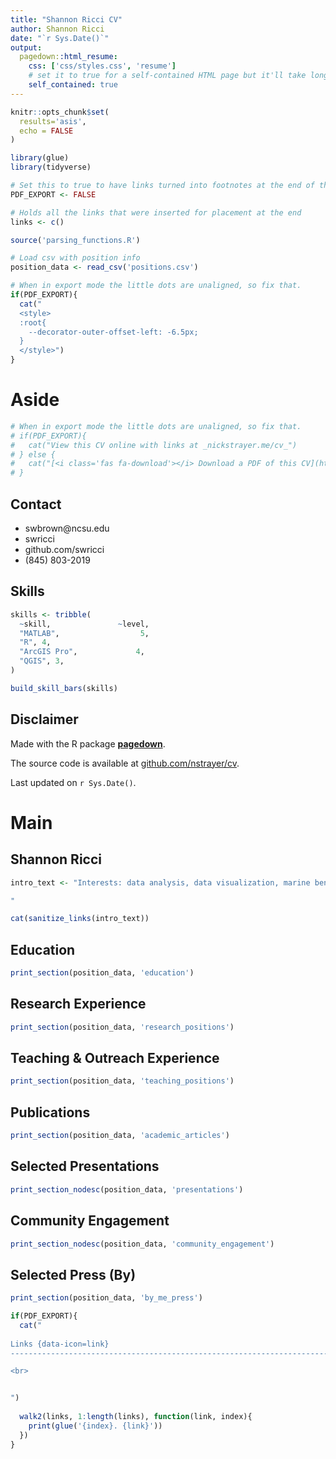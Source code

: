 ```yaml
---
title: "Shannon Ricci CV"
author: Shannon Ricci
date: "`r Sys.Date()`"
output:
  pagedown::html_resume:
    css: ['css/styles.css', 'resume']
    # set it to true for a self-contained HTML page but it'll take longer to render
    self_contained: true
---
```


```r
knitr::opts_chunk$set(
  results='asis', 
  echo = FALSE
)

library(glue)
library(tidyverse)

# Set this to true to have links turned into footnotes at the end of the document
PDF_EXPORT <- FALSE

# Holds all the links that were inserted for placement at the end
links <- c()

source('parsing_functions.R')

# Load csv with position info
position_data <- read_csv('positions.csv')
```


```r
# When in export mode the little dots are unaligned, so fix that. 
if(PDF_EXPORT){
  cat("
  <style>
  :root{
    --decorator-outer-offset-left: -6.5px;
  }
  </style>")
}
```


Aside
================================================================================


```r
# When in export mode the little dots are unaligned, so fix that. 
# if(PDF_EXPORT){
#   cat("View this CV online with links at _nickstrayer.me/cv_")
# } else {
#   cat("[<i class='fas fa-download'></i> Download a PDF of this CV](https://github.com/nstrayer/cv/raw/master/strayer_cv.pdf)")
# }
```

Contact {#contact}
--------------------------------------------------------------------------------


- <i class="fa fa-envelope"></i> swbrown@ncsu.edu
- <i class="fa fa-twitter"></i> swricci
- <i class="fa fa-github"></i> github.com/swricci
- <i class="fa fa-phone"></i> (845) 803-2019



Skills {#skills}
--------------------------------------------------------------------------------

```r
skills <- tribble(
  ~skill,               ~level,
  "MATLAB",                  5,
  "R", 4,
  "ArcGIS Pro",             4,
  "QGIS", 3,
)

build_skill_bars(skills)
```





Disclaimer {#disclaimer}
--------------------------------------------------------------------------------

Made with the R package [**pagedown**](https://github.com/rstudio/pagedown). 

The source code is available at [github.com/nstrayer/cv](https://github.com/nstrayer/cv).

Last updated on `r Sys.Date()`.




Main
================================================================================
Shannon Ricci {#title}
--------------------------------------------------------------------------------


```r
intro_text <- "Interests: data analysis, data visualization, marine benthic biology and ecology, conservation, invertebrate fisheries, passive acoustics, informal environmental science education 

"

cat(sanitize_links(intro_text))
```



Education {data-icon=graduation-cap data-concise=true}
--------------------------------------------------------------------------------

```r
print_section(position_data, 'education')
```



Research Experience {data-icon=laptop}
--------------------------------------------------------------------------------

```r
print_section(position_data, 'research_positions')
```



Teaching & Outreach Experience {data-icon=chalkboard-teacher}
--------------------------------------------------------------------------------

```r
print_section(position_data, 'teaching_positions')
```


Publications {data-icon=book}
--------------------------------------------------------------------------------

```r
print_section(position_data, 'academic_articles')
```

Selected Presentations {data-icon=chart-line}
--------------------------------------------------------------------------------

```r
print_section_nodesc(position_data, 'presentations')
```


Community Engagement {data-icon=handshake}
--------------------------------------------------------------------------------

```r
print_section_nodesc(position_data, 'community_engagement')
```

Selected Press (By)  {data-icon=newspaper}
--------------------------------------------------------------------------------

```r
print_section(position_data, 'by_me_press')
```


```r
if(PDF_EXPORT){
  cat("
  
Links {data-icon=link}
--------------------------------------------------------------------------------

<br>


")
  
  walk2(links, 1:length(links), function(link, index){
    print(glue('{index}. {link}'))
  })
}
```


